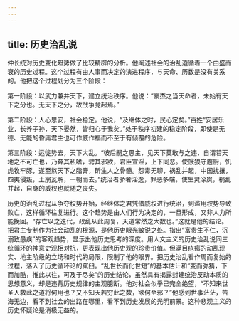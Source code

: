 ```yaml
---
---
---
```

title: 历史治乱说
---



仲长统对历史变化趋势做了比较精辟的分析。他阐述社会的治乱遵循着一个由盛而衰的历史过程。这个过程有由人事而决定的演进程序，与天命、历数是没有关系的。他把这个过程划分为三个阶段：

第一阶段：以武力兼并天下，建立统治秩序。他说：“豪杰之当天命者，未始有天下之分也。无天下之分，故战争竞起焉。”

第二阶段：人心思安，社会稳定。他说，“及继体之时，民心定矣。”百姓“安居乐业，长养子孙，天下晏然，皆归心于我矣。”处于秩序初建的稳定阶段，即使是无德、无能的昏庸君主也可作威作福而不至于有倾覆的危险。

第三阶段：运徙势去，天下大乱。“彼后嗣之愚主，见天下莫敢与之违，自谓若天地之不可亡也，乃奔其私嗜，骋其邪欲，君臣宣淫，上下同恶。使饿狼守庖厨，饥虎牧牢豚，遂至熬天下之脂膏，斫生人之骨髓。怨毒无聊，祸乱并起，中国扰攘，四夷侵叛，土崩瓦解，一朝而去。”统治者骄奢淫逸，罪恶多端，使生灵涂炭，祸乱并起，自身的威权也就随之丧失。

历史的治乱过程从争夺权势开始，经继体之君凭借威权进行统治，到滥用权势导致败亡，这样循环往复进行。这个趋势是由人们行为决定的，一旦形成，又非人力所能挽回。“存亡以之迭代，政乱从此周复，天道常然之大数也。”这就是他的结论。把君主专制作为社会动乱的根源，是他历史眼光敏锐之处。指出“富贵生不仁，沉溺致愚疾”的客观趋势，显示出他历史思考的深度。用人文主义的历史治乱说同三统循环的神意史观相对抗，更表现出他历史观的珍贵价值。但满目疮痍的动乱现实、地主阶级的立场和时代的局限，限制了他的眼界。把历史治乱看作周而复始的过程，落入了历史循环论的窠臼。“乱世长而化世短”的基本估计和“变而弥猜，下而加酷，推此以往，可及于尽矣”的历史结论，虽然具有揭露封建统治反动本质的思想意义，却是违背历史规律的主观臆断。他对社会似乎已完全绝望，“不知来世圣人救此之道将何用也？又不知天若穷此之数，欲何至邪？”他感到世事茫茫，苦海无边，看不到社会的出路在哪里，看不到历史发展的光明前景。这种悲观主义的历史怀疑论是消极无益的。